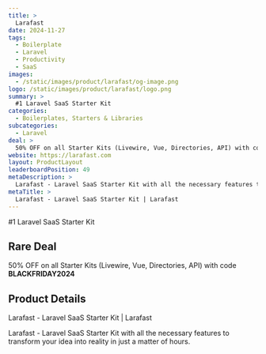 ```yaml
---
title: >
  Larafast
date: 2024-11-27
tags:
  - Boilerplate
  - Laravel
  - Productivity
  - SaaS
images:
  - /static/images/product/larafast/og-image.png
logo: /static/images/product/larafast/logo.png
summary: >
  #1 Laravel SaaS Starter Kit
categories:
  - Boilerplates, Starters & Libraries
subcategories:
  - Laravel
deal: >
  50% OFF on all Starter Kits (Livewire, Vue, Directories, API) with code **BLACKFRIDAY2024**
website: https://larafast.com
layout: ProductLayout
leaderboardPosition: 49
metaDescription: >
  Larafast - Laravel SaaS Starter Kit with all the necessary features to transform your idea into reality in just a matter of hours.
metaTitle: >
  Larafast - Laravel SaaS Starter Kit | Larafast
---
```

#1 Laravel SaaS Starter Kit

## Rare Deal

50% OFF on all Starter Kits (Livewire, Vue, Directories, API) with code **BLACKFRIDAY2024**

## Product Details

Larafast - Laravel SaaS Starter Kit | Larafast

Larafast - Laravel SaaS Starter Kit with all the necessary features to transform your idea into reality in just a matter of hours.
